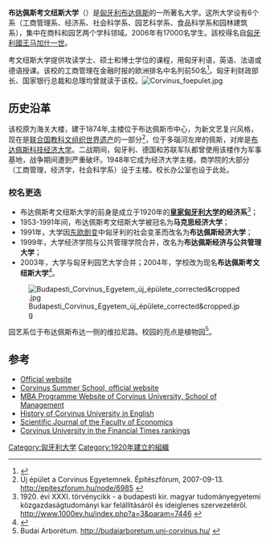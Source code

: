 {{copyedit|time=2016-09-23T13:50:14+00:00}}
{{Infobox University
|name            =布达佩斯考文纽斯大学
|native_name     =Budapesti Corvinus Egyetem<ref>{{Cite web |url=http://en.study-hungary.com/universities/corvinus-university |title=Study in Hungary: Corvinus University of Budapest |accessdate=2016-09-23 |archive-date=2017-01-04 |archive-url=https://web.archive.org/web/20170104073200/http://en.study-hungary.com/universities/corvinus-university |dead-url=no }}</ref>
|image           =[[Image:Face_of_Corvinus_University_at_Night.JPG|250px]]
|motto           =''Scientia mea - Adiutor meus''<br>（我的知识是我的帮助）
|established     =1920年
|type            =公立大学
|staff           =867
|students        =14,500
|city            =[[布达佩斯|布达佩斯]]
|country         =[[匈牙利|匈牙利]]
|campus          =市区
|website         ={{URL|1=http://portal.uni-corvinus.hu/?id=44509|2=www.uni-corvinus.hu}}
}}
'''布达佩斯考文纽斯大学'''（{{lang-hu|Budapesti Corvinus Egyetem}}）是[[匈牙利|匈牙利]][[布达佩斯|布达佩斯]]的一所著名大学。这所大学设有6个系（工商管理系、经济系、社会科学系、园艺科学系、食品科学系和园林建筑系），集中在商科和园艺两个学科领域。2006年有17000名学生。該校得名自[[匈牙利國王|匈牙利國王]][[马加什一世|马加什一世]]。

考文纽斯大学提供攻读学士、硕士和博士学位的课程，用匈牙利语，英语、法语或德语授课。该校的工商管理在金融时报的欧洲排名中名列前50名<ref>{{Cite web |url=http://rankings.ft.com/masters-in-management/corvinus-university |title=Financial Times: FT.com / Business Education / Masters in management |accessdate=2016-09-23 |archive-date=2008-05-14 |archive-url=https://web.archive.org/web/20080514134021/http://rankings.ft.com/masters-in-management/corvinus-university |dead-url=no }}</ref>。匈牙利财政部长、国家银行总裁和总理均曾就读于该校。[[Image:Corvinus_foepulet.jpg|thumb]]

==历史沿革==
该校原为海关大楼，建于1874年,主楼位于布达佩斯市中心，为新文艺复兴风格，现在是[[联合国教科文组织世界遗产|联合国教科文组织世界遗产]]的一部分<ref name=autogenerated1>Új épület a Corvinus Egyetemnek. Építészfórum, 2007-09-13. http://epiteszforum.hu/node/6985 {{Wayback|url=http://epiteszforum.hu/node/6985 |date=20120216064100 }}</ref>，位于多瑙河左岸的佩斯，对岸是[[布达佩斯科技经济大学|布达佩斯科技经济大学]]。二战期间，匈牙利、德国和苏联军队都曾使用该楼作为军事基地，战争期间遭到严重破坏。1948年它成为经济大学主楼。商学院的大部分（工商管理，经济学，社会科学系）设于主楼。校长办公室也设于此处。
===校名更迭===
* 布达佩斯考文纽斯大学的前身是成立于1920年的'''[[羅蘭大學|皇家匈牙利大学]]的经济系'''<ref>1920. évi XXXI. törvénycikk - a budapesti kir. magyar tudományegyetemi közgazdaságtudományi kar felállításáról és ideiglenes szervezetéről. http://www.1000ev.hu/index.php?a=3&param=7446 {{Wayback|url=http://www.1000ev.hu/index.php?a=3&param=7446|date=20170725214815}}</ref>；
* 1953-1991年间，布达佩斯考文纽斯大学被冠名为'''马克思经济大学'''；
* 1991年，大学因[[东欧剧变|东欧剧变]]中匈牙利的社会变革而改名为'''布达佩斯经济大学'''；
* 1999年，大学经济学院与公共管理学院合并，改名为'''布达佩斯经济与公共管理大学'''；
* 2003年，大学与匈牙利园艺大学合并；2004年，学校改为现名'''布达佩斯考文纽斯大学'''<ref>{{Cite web|title=大学简介|url=http://portal.uni-corvinus.hu/index.php?id=46856|accessdate=2019-12-12|work=portal.uni-corvinus.hu|archive-date=2018-04-22|archive-url=https://web.archive.org/web/20180422011452/http://portal.uni-corvinus.hu/index.php?id=46856|dead-url=no}}</ref>。
[[Image:Budapesti_Corvinus_Egyetem_új_épülete_corrected&cropped.jpg|thumb]]

园艺系位于布达佩斯布达一侧的维拉尼路。校园的亮点是植物园<ref>Budai Arborétum. http://budaiarboretum.uni-corvinus.hu/ {{Wayback|url=http://budaiarboretum.uni-corvinus.hu/ |date=20160911021659 }}</ref>。

==参考==
{{Reflist|20em}}
* [https://web.archive.org/web/20100208224112/http://www.uni-corvinus.hu/index.php?id=7745 Official website]
* [https://web.archive.org/web/20160709045113/http://www.uni-corvinus.hu/summerschool Corvinus Summer School, official website]
* [http://www.corvinus-mba.hu/ MBA Programme Website of Corvinus University, School of Management] {{Wayback|url=http://www.corvinus-mba.hu/ |date=20160917073622 }}
* [https://web.archive.org/web/20050513014211/http://www.uni-corvinus.hu/subpage_choice_control.php?org=2&id=7&UC=0&LNG=eng History of Corvinus University in English]
* [https://web.archive.org/web/20070617210001/http://www.koz-gazdasag.hu/ Scientific Journal of the Faculty of Economics]
* [http://rankings.ft.com/masters-in-management/corvinus-university Corvinus University in the Financial Times rankings] {{Wayback|url=http://rankings.ft.com/masters-in-management/corvinus-university |date=20080514134021 }}
{{coord|47|29|10|N|19|3|29|E|region:HU_type:edu|display=title}}

{{匈牙利大学}}
{{全球管理教育聯盟}}
[[Category:匈牙利大学|Category:匈牙利大学]]
[[Category:1920年建立的組織|Category:1920年建立的組織]]